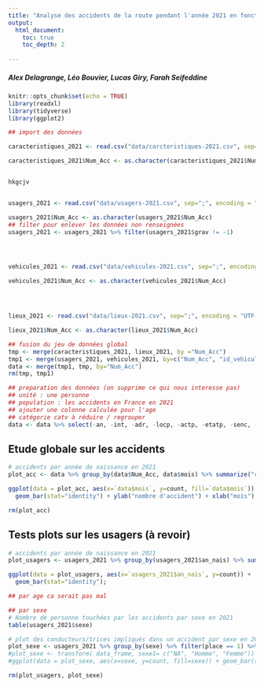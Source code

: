 ---
title: "Analyse des accidents de la route pendant l'année 2021 en fonction du lieu, de la période, de l'age et du sexe"
output:
  html_document:
    toc: true
    toc_depth: 2
    
---

##### Alex Delagrange, Léo Bouvier, Lucas Giry, Farah Seifeddine


```{r setup, include=FALSE}
knitr::opts_chunk$set(echo = TRUE)
library(readxl)
library(tidyverse)
library(ggplot2)
```

```{r include=FALSE}
## import des données

caracteristiques_2021 <- read.csv("data/carcteristiques-2021.csv", sep=";", encoding = "UTF-8")

caracteristiques_2021$Num_Acc <- as.character(caracteristiques_2021$Num_Acc)


hkgcjv


usagers_2021 <- read.csv("data/usagers-2021.csv", sep=";", encoding = "UTF-8")

usagers_2021$Num_Acc <- as.character(usagers_2021$Num_Acc)
## filter pour enlever les données non renseignées
usagers_2021 <- usagers_2021 %>% filter(usagers_2021$grav != -1)




vehicules_2021 <- read.csv("data/vehicules-2021.csv", sep=";", encoding = "UTF-8")

vehicules_2021$Num_Acc <- as.character(vehicules_2021$Num_Acc)




lieux_2021 <- read.csv("data/lieux-2021.csv", sep=";", encoding = "UTF-8")

lieux_2021$Num_Acc <- as.character(lieux_2021$Num_Acc)
```

```{r include=FALSE}
## fusion du jeu de données global
tmp <- merge(caracteristiques_2021, lieux_2021, by ="Num_Acc")
tmp1 <- merge(usagers_2021, vehicules_2021, by=c("Num_Acc", "id_vehicule", "num_veh"))
data <- merge(tmp1, tmp, by="Num_Acc")
rm(tmp, tmp1)
```


```{r include=FALSE}
## preparation des données (on supprime ce qui nous interesse pas)
## unité : une personne
## population : les accidents en France en 2021
## ajouter une colonne calculée pour l'age
## catégorie catv à réduire / regrouper
data <- data %>% select(-an, -int, -adr, -locp, -actp, -etatp, -senc, -obs, -choc, -manv, -motor, -occutc, -catr, -voie, -v1, -v2, -circ, -nbv, -vosp, -prof, -pr, -pr1, -plan, -lartpc, -larrout, -surf, -infra, -situ, -atm)
```




## Etude globale sur les accidents

```{r pressure, echo=FALSE}


# accidents par année de naissance en 2021
plot_acc <- data %>% group_by(data$Num_Acc, data$mois) %>% summarize("count" = n())

ggplot(data = plot_acc, aes(x=`data$mois`, y=count, fill=`data$mois`)) +
  geom_bar(stat="identity") + ylab("nombre d'accident") + xlab("mois") + ggtitle("Nombre d'accidents par mois en 2021");

rm(plot_acc)
```

## Tests plots sur les usagers (à revoir)

```{r echo=FALSE}


# accidents par année de naissance en 2021
plot_usagers <- usagers_2021 %>% group_by(usagers_2021$an_nais) %>% summarize("count" = n())

ggplot(data = plot_usagers, aes(x=`usagers_2021$an_nais`, y=count)) +
  geom_bar(stat="identity");

## par age ca serait pas mal

## par sexe
# Nombre de personne touchées par les accidents par sexe en 2021
table(usagers_2021$sexe)

# plot des conducteurs/trices impliqués dans un accident par sexe en 2021
plot_sexe <- usagers_2021 %>% group_by(sexe) %>% filter(place == 1) %>% summarize("count" = n())
#plot_sexe <- transform( data_frame, sexe1= c("NA", "Homme", "Femme"))
#ggplot(data = plot_sexe, aes(x=sexe, y=count, fill=sexe)) + geom_bar(stat="identity");

rm(plot_usagers, plot_sexe)
```
